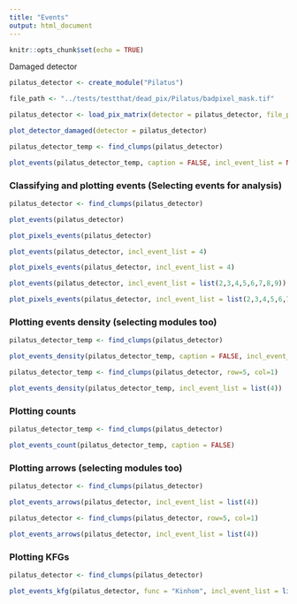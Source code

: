 ```yaml
---
title: "Events"
output: html_document
---
```


```r
knitr::opts_chunk$set(echo = TRUE)
```

Damaged detector
```r
pilatus_detector <- create_module("Pilatus")

file_path <- "../tests/testthat/dead_pix/Pilatus/badpixel_mask.tif"

pilatus_detector <- load_pix_matrix(detector = pilatus_detector, file_path = file_path)

plot_detector_damaged(detector = pilatus_detector)
```
```r

pilatus_detector_temp <- find_clumps(pilatus_detector)

plot_events(pilatus_detector_temp, caption = FALSE, incl_event_list = NA)
```

### Classifying and plotting events (Selecting events for analysis)
```r

pilatus_detector <- find_clumps(pilatus_detector)

plot_events(pilatus_detector)

plot_pixels_events(pilatus_detector)

plot_events(pilatus_detector, incl_event_list = 4)

plot_pixels_events(pilatus_detector, incl_event_list = 4)

plot_events(pilatus_detector, incl_event_list = list(2,3,4,5,6,7,8,9))

plot_pixels_events(pilatus_detector, incl_event_list = list(2,3,4,5,6,7,8,9))

```

### Plotting events density (selecting modules too)
```r

pilatus_detector_temp <- find_clumps(pilatus_detector)

plot_events_density(pilatus_detector_temp, caption = FALSE, incl_event_list = NA)
```

```r
pilatus_detector_temp <- find_clumps(pilatus_detector, row=5, col=1)

plot_events_density(pilatus_detector_temp, incl_event_list = list(4))

```
### Plotting counts
```r
pilatus_detector_temp <- find_clumps(pilatus_detector)

plot_events_count(pilatus_detector_temp, caption = FALSE)

```


### Plotting arrows (selecting modules too)
```r

pilatus_detector <- find_clumps(pilatus_detector)

plot_events_arrows(pilatus_detector, incl_event_list = list(4))

pilatus_detector <- find_clumps(pilatus_detector, row=5, col=1)

plot_events_arrows(pilatus_detector, incl_event_list = list(4))
```
### Plotting KFGs

```r
pilatus_detector <- find_clumps(pilatus_detector)

plot_events_kfg(pilatus_detector, func = "Kinhom", incl_event_list = list(4))

```
